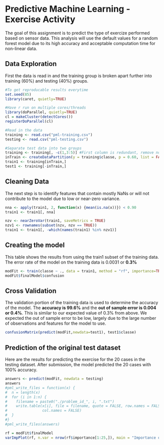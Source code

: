 Predictive Machine Learning - Exercise Activity
========================================================
The goal of this assignment is to predict the type of exercize performed based on sensor data.  This analysis will use the default values for a random forest model due to its high accuracy and acceptable computation time for non-linear data.  

## Data Exploration
First the data is read in and the training group is broken apart further into training (60%) and testing (40%) groups.

```r
#To get reproducable results everytime 
set.seed(85)
library(caret, quietly=TRUE)

#Have r run on multiple cores/threads
library(doParallel, quietly=TRUE)
cl = makeCluster(detectCores())
registerDoParallel(cl)

#Read in the data
training <- read.csv("pml-training.csv")
testing <- read.csv("pml-testing.csv")

#Separate test data into two groups
training <- training[, -c(1,3:5)] #First column is redundant, remove noisy time data
inTrain <- createDataPartition(y = training$classe, p = 0.60, list = FALSE)
train1 <- training[inTrain,]
test1 <- training[-inTrain,]
```

## Cleaning Data
The next step is to identify features that contain mostly NaNs or will not contribute to the model due to low or near-zero variance. 
```r
nna <- apply(train1, 2, function(x) {mean(is.na(x))}) < 0.90
train1 <- train1[, nna]

nzv <- nearZeroVar(train1, saveMetrics = TRUE)
nzv1 <- rownames(subset(nzv, nzv == TRUE))
train1 <- train1[, -which(names(train1) %in% nzv1)]
```

## Creating the model
This table shows the results from using the train1 subset of the training data.  The error rate of the model on the training data is 0.0031 or <b>0.3%</b>
```r
modFit <- train(classe ~ ., data = train1, method = "rf", importance=TRUE)
modFit$finalModel$confusion
```

## Cross Validation
The validation portion of the training data is used to determine the accuracy of the model.  The <b>accuracy is 99.6%</b> and the <b>out of sample error is 0.004 or 0.4%</b>. This is similar to our expected value of 0.3% from above. We expected the out of sample error to be low, largely due to the large number of observations and features for the model to use.    
```r
confusionMatrix(predict(modFit,newdata=test1), test1$classe)
```

## Prediction of the original test dataset
Here are the results for predicting the exercise for the 20 cases in the testing dataset.  After submission, the model predicted the 20 cases with 100% accuracy.  
```r
answers <- predict(modFit, newdata = testing)
answers
#pml_write_files = function(x) {
#  n = length(x)
#  for (i in 1:n) {
#    filename = paste0("./problem_id_", i, ".txt")
#    write.table(x[i], file = filename, quote = FALSE, row.names = FALSE, 
#                col.names = FALSE)
#  }
#}
#pml_write_files(answers)

```


```r
rf = modFit$finalModel
varImpPlot(rf, n.var = nrow(rf$importance[1:25,]), main = "Importance of the top 25 sensors")
```

